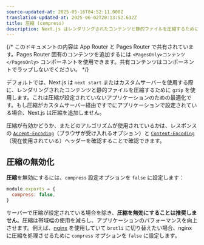 ```yaml
---
source-updated-at: 2025-05-16T04:52:11.000Z
translation-updated-at: 2025-06-02T20:13:52.632Z
title: 圧縮 (compress)
description: Next.js はレンダリングされたコンテンツと静的ファイルを圧縮するために gzip 圧縮を提供します。この機能はサーバーターミナルでのみ動作します。詳細についてはこちらをご覧ください。
---
```


{/* このドキュメントの内容は App Router と Pages Router で共有されています。Pages Router 固有のコンテンツを追加するには `<PagesOnly>コンテンツ</PagesOnly>` コンポーネントを使用できます。共有コンテンツはコンポーネントでラップしないでください。 */}

デフォルトでは、Next.js は `next start` またはカスタムサーバーを使用する際に、レンダリングされたコンテンツと静的ファイルを圧縮するために `gzip` を使用します。これは圧縮が設定されていないアプリケーションのための最適化です。もし圧縮がカスタムサーバー経由ですでにアプリケーションで設定されている場合、Next.js は圧縮を追加しません。

圧縮が有効かどうか、またどのアルゴリズムが使用されているかは、レスポンスの [`Accept-Encoding`](https://developer.mozilla.org/en-US/docs/Web/HTTP/Headers/Accept-Encoding)（ブラウザが受け入れるオプション）と [`Content-Encoding`](https://developer.mozilla.org/en-US/docs/Web/HTTP/Headers/Content-Encoding)（現在使用されている）ヘッダーを確認することで確認できます。

## 圧縮の無効化

**圧縮**を無効にするには、`compress` 設定オプションを `false` に設定します：

```js filename="next.config.js"
module.exports = {
  compress: false,
}
```

サーバーで圧縮が設定されている場合を除き、**圧縮を無効にすることは推奨しません**。圧縮は帯域幅の使用を減らし、アプリケーションのパフォーマンスを向上させます。例えば、[nginx](https://nginx.org/) を使用していて `brotli` に切り替えたい場合、nginx に圧縮を処理させるために `compress` オプションを `false` に設定します。